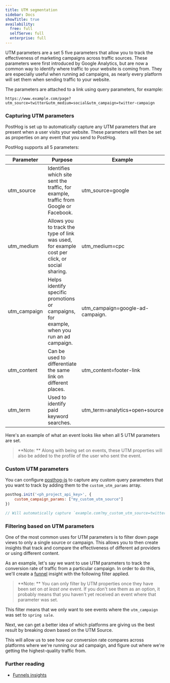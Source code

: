 ```yaml
---
title: UTM segmentation
sidebar: Docs
showTitle: true
availability:
  free: full
  selfServe: full
  enterprise: full
---
```



UTM parameters are a set 5 five parameters that allow you to track the effectiveness of marketing
campaigns across traffic sources. These parameters were first introduced by Google Analytics, but are
now a common way to identify where traffic to your website is coming from.
They are especially useful when running ad campaigns, as nearly every platform will set them when sending traffic to your website.

The parameters are attached to a link using query parameters, for example:

`https://www.example.com/page?utm_source=twitter&utm_medium=social&utm_campaign=twitter-campaign`

### Capturing UTM parameters

PostHog is set up to automatically capture any UTM parameters that are present when a user visits your website.
These parameters will then be set as properties on any event that you send to PostHog.

PostHog supports all 5 parameters:

| Parameter    | Purpose                                                                                       | Example                          |
| ------------ | --------------------------------------------------------------------------------------------- | -------------------------------- |
| utm_source   | Identifies which site sent the traffic, for example, traffic from Google or Facebook.         | utm_source=google                |
| utm_medium   | Allows you to track the type of link was used, for example cost per click, or social sharing. | utm_medium=cpc                   |
| utm_campaign | Helps identify specific promotions or campaigns, for example, when you run an ad campaign.    | utm_campaign=google-ad-campaign. |
| utm_content  | Can be used to differentiate the same link on different places.                               | utm_content=footer-link          |
| utm_term     | Used to identify paid keyword searches.                                                       | utm_term=analytics+open+source   |

Here's an example of what an event looks like when all 5 UTM parameters are set.

<ProductScreenshot
    imageLight = {propertiesLight} 
    imageDark = {propertiesDark}
    alt="Sample UTM properties" 
    classes="rounded"
/>

> **Note: ** Along with being set on events, these UTM properties will also be added to the profile of the user who sent the event.

### Custom UTM parameters

You can configure [posthog-js](/docs/libraries/js#config) to capture any custom query parameters that you want to track by adding them to the `custom_utm_params` array.

```js
posthog.init('<ph_project_api_key>', {
    custom_campaign_params: ["my_custom_utm_source"]
})

// Will automatically capture `example.com?my_custom_utm_source=twitter`
```

### Filtering based on UTM parameters

One of the most common uses for UTM parameters is to filter down page views to only a single source or campaign. This allows you to then create insights that track and compare the effectiveness of different ad providers or using different content.

As an example, let's say we want to use UTM parameters to track the conversion rate of traffic from a particular campaign. In order to do this, we'll create a [funnel](/docs/user-guides/funnels) insight with the following filter applied.

<ProductScreenshot
    imageLight = {filtersLight} 
    imageDark = {filtersDark}
    alt="Filtering UTM properties" 
    classes="rounded"
/>

> **Note: ** You can only filter by UTM properties once they have been set on _at least one_ event. If you don't see them as an option, it probably means that you haven't yet received an event where that parameter was set.

This filter means that we only want to see events where the `utm_campaign` was set to `spring sale`.

Next, we can get a better idea of which platforms are giving us the best result by breaking down based on the UTM Source.

<ProductScreenshot
    imageLight = {breakdownLight} 
    imageDark = {breakdownDark}
    alt="Breakdown by UTM Source" 
    classes="rounded"
/>

This will allow us to see how our conversion rate compares across platforms where we're running our ad campaign, and figure out where we're getting the highest-quality traffic from.

### Further reading

-   [Funnels insights](/docs/user-guides/funnels)
